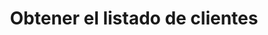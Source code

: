 ---
title: "Obtener el listado de clientes"
description: "Usa este método para obtener el detalle de un cliente."
openapi: get /clients
--- 